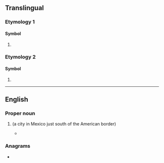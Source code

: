 {{also|tj|.tj|tj.|-tj}}
==Translingual==

===Etymology 1===

====Symbol====
{{mul-symbol}}

# {{SI-unit-abb|tera|joule|[[work]] or [[energy]]}}

===Etymology 2===

====Symbol====
{{mul-symbol}}

# {{ISO 3166|1|2|Tajikistan}}

----

==English==

===Proper noun===
{{en-proper noun}}

# {{abbr of|en|[[Tijuana]]}} (a city in Mexico just south of the American border)
#* {{quote-book|en|passage=That was when Customs stopped every car at the S. D. border and checked for drugs, which reminds me of the first time I went to '''TJ'''—Tijuana, Mexico.|url=https://books.google.com/books?isbn=1682134822|year=2016|author=Mike Salazar|title=Steak & Cherry Pie}}

===Anagrams===
* {{anagrams|en|a=jt|JT}}